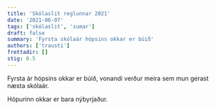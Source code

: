 ```yaml
---
title: 'Skólaslit reglunnar 2021'
date: '2021-06-07'
tags: ['skólaslit', 'sumar']
draft: false
summary: 'Fyrsta skólaár hópsins okkar er búið'
authors: ['trausti']
frettadir: []
stig: 0.5
---
```


Fyrsta ár hópsins okkar er búið, vonandi verður meira sem mun gerast næsta skólaár.

Hópurinn okkar er bara nýbyrjaður.
